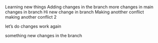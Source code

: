 Learning new things
Adding changes in the branch
more changes in main
changes in branch
Hi 
new change in branch
Making anotther conflict
making another conflict 2

let's do changes
work again

something new
changes in the branch